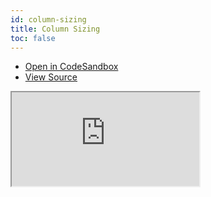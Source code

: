 ```yaml
---
id: column-sizing
title: Column Sizing
toc: false
---
```


- [Open in CodeSandbox](https://codesandbox.io/s/github/tannerlinsley/react-table/tree/alpha/examples/column-sizing)
- [View Source](https://github.com/tannerlinsley/react-table/tree/alpha/examples/column-sizing)

<iframe
  src="https://codesandbox.io/embed/github/tannerlinsley/react-table/tree/alpha/examples/column-sizing?autoresize=1&fontsize=14&theme=dark"
  title="tannerlinsley/react-table: column-sizing"
  sandbox="allow-forms allow-modals allow-popups allow-presentation allow-same-origin allow-scripts"
  style={{
    width: '100%',
    height: '80vh',
    border: '0',
    borderRadius: 8,
    overflow: 'hidden',
    position: 'static',
    zIndex: 0,
  }}
></iframe>
